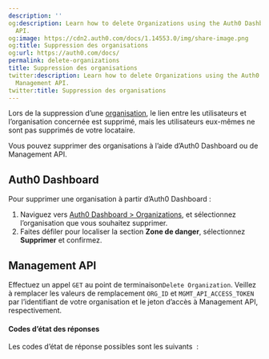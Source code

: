 ```yaml
---
description: ''
og:description: Learn how to delete Organizations using the Auth0 Dashboard or Management
  API.
og:image: https://cdn2.auth0.com/docs/1.14553.0/img/share-image.png
og:title: Suppression des organisations
og:url: https://auth0.com/docs/
permalink: delete-organizations
title: Suppression des organisations
twitter:description: Learn how to delete Organizations using the Auth0 Dashboard or
  Management API.
twitter:title: Suppression des organisations
---
```




Lors de la suppression d’une [organisation](/organizations/organizations-overview), le lien entre les utilisateurs et l’organisation concernée est supprimé, mais les utilisateurs eux-mêmes ne sont pas supprimés de votre locataire.



Vous pouvez supprimer des organisations à l’aide d’Auth0 Dashboard ou de Management API.

## Auth0 Dashboard

Pour supprimer une organisation à partir d’Auth0 Dashboard :

1. Naviguez vers [Auth0 Dashboard > Organizations](%24%7Bmanage_url%7D/#/organizations), et sélectionnez l’organisation que vous souhaitez supprimer.
2. Faites défiler pour localiser la section **Zone de danger**, sélectionnez **Supprimer** et confirmez.

## Management API

Effectuez un appel `GET` au point de terminaison`Delete Organization`. Veillez à remplacer les valeurs de remplacement `ORG_ID` et `MGMT_API_ACCESS_TOKEN` par l’identifiant de votre organisation et le jeton d’accès à Management API, respectivement.







#### Codes d’état des réponses

Les codes d’état de réponse possibles sont les suivants  :